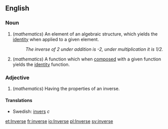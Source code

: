 ==English==

===Noun===

#(''mathematics'') An element of an algebraic structure, which yields the [[identity]] when applied to a given element.
#: ''The inverse of 2 under addition is -2, under multiplication it is 1/2.''
#(''mathematics'') A function which when [[compose]]d with a given function yields the [[identity]] function.

===Adjective===
#(''mathematics'') Having the properties of an inverse.

====Translations====
*Swedish: [[invers]] ''c''

[[et:Inverse]]
[[fr:inverse]]
[[io:Inverse]]
[[pl:Inverse]]
[[sv:inverse]]
